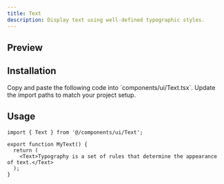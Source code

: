 ```yaml
---
title: Text
description: Display text using well-defined typographic styles.
---
```



## Preview
<ComponentPreview name="Text" />

## Installation

<Steps>

<Step>
Copy and paste the following code into `components/ui/Text.tsx`.
<DynamicCodeBlock lang="tsx" code={readComponentFile('Text')} />
</Step>

<Step>
Update the import paths to match your project setup.
</Step>

</Steps>

## Usage

```tsx title="MyText.tsx"
import { Text } from '@/components/ui/Text';

export function MyText() {
  return (
    <Text>Typography is a set of rules that determine the appearance of text.</Text>
  );
}
```